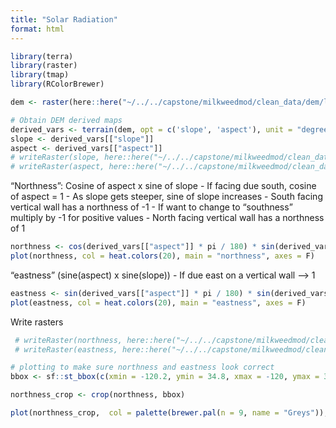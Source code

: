 ```yaml
---
title: "Solar Radiation"
format: html
---
```


```r
library(terra)
library(raster)
library(tmap)
library(RColorBrewer)
```

```r
dem <- raster(here::here("~/../../capstone/milkweedmod/clean_data/dem/lpnf_dem.tif"))
```


```r
# Obtain DEM derived maps
derived_vars <- terrain(dem, opt = c('slope', 'aspect'), unit = "degrees")
slope <- derived_vars[["slope"]]
aspect <- derived_vars[["aspect"]]
# writeRaster(slope, here::here("~/../../capstone/milkweedmod/clean_data/dem/lpnf_slope.tif"), overwrite=TRUE)
# writeRaster(aspect, here::here("~/../../capstone/milkweedmod/clean_data/dem/lpnf_aspect.tif"), overwrite=TRUE)
```


“Northness”: Cosine of aspect x sine of slope
- If facing due south, cosine of aspect = 1
- As slope gets steeper, sine of slope increases
- South facing vertical wall has a northness of -1
- If want to change to “southness” multiply by -1 for positive values
- North facing vertical wall has a northness of 1

```r
northness <- cos(derived_vars[["aspect"]] * pi / 180) * sin(derived_vars[["slope"]] * pi / 180)
plot(northness, col = heat.colors(20), main = "northness", axes = F)
```

“eastness” (sine(aspect) x sine(slope))
- If due east on a vertical wall –> 1

```r
eastness <- sin(derived_vars[["aspect"]] * pi / 180) * sin(derived_vars[["slope"]] * pi / 180)
plot(eastness, col = heat.colors(20), main = "eastness", axes = F)
```

Write rasters
```r
 # writeRaster(northness, here::here("~/../../capstone/milkweedmod/clean_data/dem/northness.tif"), overwrite=TRUE)
 # writeRaster(eastness, here::here("~/../../capstone/milkweedmod/clean_data/dem/eastness.tif"), overwrite=TRUE)
```


```r
# plotting to make sure northness and eastness look correct
bbox <- sf::st_bbox(c(xmin = -120.2, ymin = 34.8, xmax = -120, ymax = 35),  crs = sf::st_crs(4326))

northness_crop <- crop(northness, bbox)

plot(northness_crop,  col = palette(brewer.pal(n = 9, name = "Greys")), main = "northness")
```



